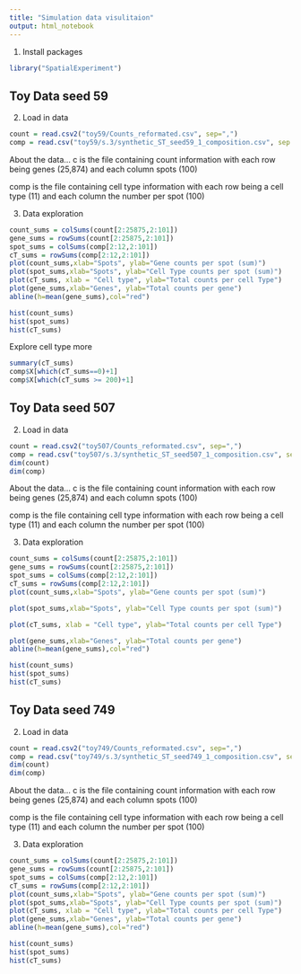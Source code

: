 ---
title: "Simulation data visulitaion"
output: html_notebook
---

1. Install packages 
```{r}
library("SpatialExperiment")
```

## Toy Data seed 59
2. Load in data 
```{r}
count = read.csv2("toy59/Counts_reformated.csv", sep=",")
comp = read.csv("toy59/s.3/synthetic_ST_seed59_1_composition.csv", sep = ",")
```
About the data... 
c is the file containing count information with each row being genes (25,874) and each column spots (100)

comp is the file containing cell type information with each row being a cell type (11) and each column the number per spot (100)

3. Data exploration
```{r}
count_sums = colSums(count[2:25875,2:101])
gene_sums = rowSums(count[2:25875,2:101])
spot_sums = colSums(comp[2:12,2:101])
cT_sums = rowSums(comp[2:12,2:101])
plot(count_sums,xlab="Spots", ylab="Gene counts per spot (sum)")
plot(spot_sums,xlab="Spots", ylab="Cell Type counts per spot (sum)")
plot(cT_sums, xlab = "Cell type", ylab="Total counts per cell Type")
plot(gene_sums,xlab="Genes", ylab="Total counts per gene")
abline(h=mean(gene_sums),col="red")
```
```{r}
hist(count_sums)
hist(spot_sums)
hist(cT_sums)
```
Explore cell type more
```{r}
summary(cT_sums)
comp$X[which(cT_sums==0)+1]
comp$X[which(cT_sums >= 200)+1]
```

## Toy Data seed 507
2. Load in data 
```{r}
count = read.csv2("toy507/Counts_reformated.csv", sep=",")
comp = read.csv("toy507/s.3/synthetic_ST_seed507_1_composition.csv", sep = ",")
dim(count)
dim(comp)
```
About the data... 
c is the file containing count information with each row being genes (25,874) and each column spots (100)

comp is the file containing cell type information with each row being a cell type (11) and each column the number per spot (100)

3. Data exploration
```{r}
count_sums = colSums(count[2:25875,2:101])
gene_sums = rowSums(count[2:25875,2:101])
spot_sums = colSums(comp[2:12,2:101])
cT_sums = rowSums(comp[2:12,2:101])
plot(count_sums,xlab="Spots", ylab="Gene counts per spot (sum)")
```

```{r}
plot(spot_sums,xlab="Spots", ylab="Cell Type counts per spot (sum)")
```

```{r}
plot(cT_sums, xlab = "Cell type", ylab="Total counts per cell Type")
```

```{r}
plot(gene_sums,xlab="Genes", ylab="Total counts per gene")
abline(h=mean(gene_sums),col="red")
```


```{r}
hist(count_sums)
hist(spot_sums)
hist(cT_sums)
```

## Toy Data seed 749

2. Load in data 
```{r}
count = read.csv2("toy749/Counts_reformated.csv", sep=",")
comp = read.csv("toy749/s.3/synthetic_ST_seed749_1_composition.csv", sep = ",")
dim(count)
dim(comp)
```
About the data... 
c is the file containing count information with each row being genes (25,874) and each column spots (100)

comp is the file containing cell type information with each row being a cell type (11) and each column the number per spot (100)

3. Data exploration
```{r}
count_sums = colSums(count[2:25875,2:101])
gene_sums = rowSums(count[2:25875,2:101])
spot_sums = colSums(comp[2:12,2:101])
cT_sums = rowSums(comp[2:12,2:101])
plot(count_sums,xlab="Spots", ylab="Gene counts per spot (sum)")
plot(spot_sums,xlab="Spots", ylab="Cell Type counts per spot (sum)")
plot(cT_sums, xlab = "Cell type", ylab="Total counts per cell Type")
plot(gene_sums,xlab="Genes", ylab="Total counts per gene")
abline(h=mean(gene_sums),col="red")
```


```{r}
hist(count_sums)
hist(spot_sums)
hist(cT_sums)
```